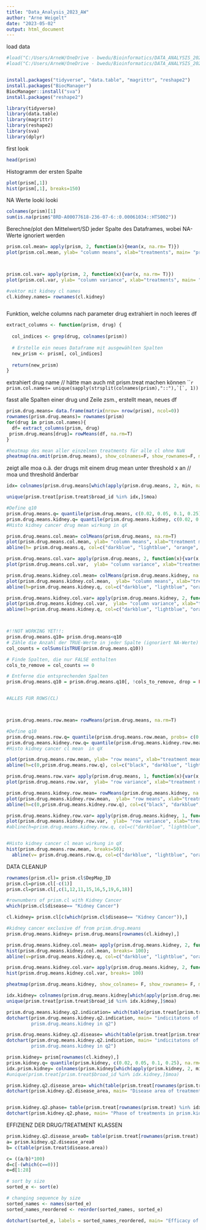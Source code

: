---
title: "Data_Analysis_2023_AW"
author: "Arne Weigelt"
date: "2023-05-02"
output: html_document
---


load data
```{r}
#load("C:/Users/ArneW/OneDrive - bwedu/Bioinformatics/DATA_ANALYSIS_2023/prism_datasets.rda")
#load("C:/Users/ArneW/OneDrive - bwedu/Bioinformatics/DATA_ANALYSIS_2023/cellline_datasets.rda")


install.packages("tidyverse", "data.table", "magrittr", "reshape2")
install.packages("BiocManager")
BiocManager::install("sva")
install.packages("reshape2")

library(tidyverse)
library(data.table)
library(magrittr)
library(reshape2)
library(sva)
library(dplyr)
```

first look
```{r}
head(prism)
```
Histogramm der ersten Spalte
```{r}
plot(prism[,1])
hist(prism[,1], breaks=150)
```

NA Werte looki looki
```{r}
colnames(prism)[1]
sum(is.na(prism$"BRD-A00077618-236-07-6::0.00061034::HTS002"))
```

 Berechne/plot den Mittelwert/SD jeder Spalte des Dataframes, wobei NA-Werte ignoriert werden
```{r}
prism.col.mean= apply(prism, 2, function(x){mean(x, na.rm= T)})
plot(prism.col.mean, ylab= "column means", xlab="treatments", main= "prism" )



prism.col.var= apply(prism, 2, function(x){var(x, na.rm= T)})
plot(prism.col.var, ylab= "column variance", xlab="treatments", main= "prism" )

#vektor mit kidney cl names
cl.kidney.names= rownames(cl.kidney)



```
Funktion, welche  columns nach parameter drug extrahiert in noch leeres df
```{r}
extract_columns <- function(prism, drug) {
  
  col_indices <- grep(drug, colnames(prism))
  
  # Erstelle ein neues Dataframe mit ausgewählten Spalten
  new_prism <- prism[, col_indices]
  
  return(new_prism)
}

```

extrahiert drug name // hätte man auch mit prism.treat machen können
`````{r}
prism.col.names= unique(sapply(strsplit(colnames(prism),"::"),`[`, 1))
```

fasst alle Spalten einer drug und Zeile zsm., erstellt mean, neues df
```{r}
prism.drug.means= data.frame(matrix(nrow= nrow(prism), ncol=0))
rownames(prism.drug.means)= rownames(prism)
for(drug in prism.col.names){
  df= extract_columns(prism, drug)
 prism.drug.means[drug]= rowMeans(df, na.rm=T)
}

```


```{r}
#heatmap des mean aller einzelnen treatments für alle cl ohne NaN
pheatmap(na.omit(prism.drug.means), show_colnames=F, show_rownames=F, main= " cell line viability of prism.drug.means (na.omit) ")
```
zeigt alle moa o.ä. der drugs mit einem drug mean unter threshold x an // moa und threshold änderbar
```{r}
idx= colnames(prism.drug.means[which(apply(prism.drug.means, 2, min, na.rm=T)< -1.8)])

unique(prism.treat[prism.treat$broad_id %in% idx,]$moa)
```



```{r}
#Define q10
prism.drug.means.q= quantile(prism.drug.means, c(0.02, 0.05, 0.1, 0.25), na.rm=T )
prism.drug.means.kidney.q= quantile(prism.drug.means.kidney, c(0.02, 0.05, 0.1, 0.25), na.rm=T )
#Histo kidney cancer drug mean wirkung in qX

prism.drug.means.col.mean= colMeans(prism.drug.means, na.rm=T)
plot(prism.drug.means.col.mean, ylab= "column means", xlab="treatment mean", main= "prism.drug.mean")
abline(h= prism.drug.means.q, col=c("darkblue", "lightblue", "orange", "red"))

prism.drug.means.col.var= apply(prism.drug.means, 2, function(x){var(x, na.rm= T)})
plot(prism.drug.means.col.var,  ylab= "column variance", xlab="treatment mean", main= "prism.drug.mean")

prism.drug.means.kidney.col.mean= colMeans(prism.drug.means.kidney, na.rm=T)
plot(prism.drug.means.kidney.col.mean,  ylab= "column means", xlab="treatment mean", main= "prism.drug.mean.kidney")
abline(h=prism.drug.means.kidney.q, col=c("darkblue", "lightblue", "orange", "red"))

prism.drug.means.kidney.col.var= apply(prism.drug.means.kidney, 2, function(x){var(x, na.rm= T)})
plot(prism.drug.means.kidney.col.var,  ylab= "column variance", xlab="treatment mean", main= "prism.drug.mean.kidney")
abline(h=prism.drug.means.kidney.q, col=c("darkblue", "lightblue", "orange", "red"))



#!!NOT WORKING YET!!:
prism.drug.means.q10= prism.drug.means<q10
# Zähle die Anzahl der TRUE-Werte in jeder Spalte (ignoriert NA-Werte)
col_counts = colSums(isTRUE(prism.drug.means.q10))

# Finde Spalten, die nur FALSE enthalten
cols_to_remove = col_counts == 0

# Entferne die entsprechenden Spalten
prism.drug.means.q10 = prism.drug.means.q10[, !cols_to_remove, drop = FALSE]



```



```{r}
#ALLES FÜR ROWS(CL)



prism.drug.means.row.mean= rowMeans(prism.drug.means, na.rm=T)

#Define q10
prism.drug.means.row.q= quantile(prism.drug.means.row.mean, probs= c(0.02, 0.05, 0.1, 0.25), na.rm=T )
prism.drug.means.kidney.row.q= quantile(prism.drug.means.kidney.row.mean, c(0.02, 0.05, 0.1, 0.25), na.rm=T )
#Histo kidney cancer cl mean  in qX

plot(prism.drug.means.row.mean, ylab= "row means", xlab="treatment mean", main= "prism.drug.means")
abline(h=c(0,prism.drug.means.row.q), col=c("black", "darkblue", "lightblue", "orange", "red"))

prism.drug.means.row.var= apply(prism.drug.means, 1, function(x){var(x, na.rm= T)})
plot(prism.drug.means.row.var,  ylab= "row variance", xlab="treatment mean", main= "prism.drug.means")

prism.drug.means.kidney.row.mean= rowMeans(prism.drug.means.kidney, na.rm=T)
plot(prism.drug.means.kidney.row.mean,  ylab= "row means", xlab="treatment mean", main= "prism.drug.means.kidney")
abline(h=c(0,prism.drug.means.kidney.row.q), col=c("black", "darkblue", "lightblue", "orange", "red"))

prism.drug.means.kidney.row.var= apply(prism.drug.means.kidney, 1, function(x){var(x, na.rm= T)})
plot(prism.drug.means.kidney.row.var,  ylab= "row variance", xlab="treatment mean", main= "prism.drug.means.kidney")
#abline(h=prism.drug.means.kidney.row.q, col=c("darkblue", "lightblue", "orange", "red"))


#Histo kidney cancer cl mean wirkung in qX
hist(prism.drug.means.row.mean, breaks=50);
  abline(v= prism.drug.means.row.q, col=c("darkblue", "lightblue", "orange", "red"))
```







DATA CLEANUP
```{r}
rownames(prism.cl)= prism.cl$DepMap_ID
prism.cl=prism.cl[-c(1)]
prism.cl=prism.cl[,c(1,12,11,15,16,5,19,6,18)]

```



















```{r}
#rownumbers of prism.cl with Kidney Cancer
which(prism.cl$disease== "Kidney Cancer")

cl.kidney= prism.cl[c(which(prism.cl$disease== "Kidney Cancer")),]
```


```{r}
#kidney cancer exclusive df from prism.drug.means
prism.drug.means.kidney= prism.drug.means[rownames(cl.kidney),]

prism.drug.means.kidney.col.mean= apply(prism.drug.means.kidney, 2, function(x){mean(x, na.rm= T)})
hist(prism.drug.means.kidney.col.mean, breaks= 100);
abline(v=prism.drug.means.kidney.q, col=c("darkblue", "lightblue", "orange", "red"))

prism.drug.means.kidney.col.var= apply(prism.drug.means.kidney, 2, function(x){sd(x, na.rm= T)})
hist(prism.drug.means.kidney.col.var, breaks= 100)

pheatmap(prism.drug.means.kidney, show_colnames= F, show_rownames= F, main= " cell line viability of prism.drug.means.kidney")

```


```{r}
idx.kidney= colnames(prism.drug.means.kidney[which(apply(prism.drug.means.kidney, 2, min, na.rm=T)< prism.drug.means.kidney.q[1])])
unique(prism.treat[prism.treat$broad_id %in% idx.kidney,]$moa)
```



```{r}
prism.drug.means.kidney.q2.indication= which(table(prism.treat[prism.treat$broad_id %in% idx.kidney,]$disease.area)!=0)
dotchart(prism.drug.means.kidney.q2.indication, main= "indicitatons of drugs in
         prism.drug.means.kidney in q2")
```





```{r}
prism.drug.means.kidney.q2.disease= which(table(prism.treat[prism.treat$broad_id %in% idx.kidney,]$disease.area)!=0)
dotchart(prism.drug.means.kidney.q2.indication, main= "indicitatons of drugs in
         prism.drug.means.kidney in q2")
```







```{r}
prism.kidney= prism[rownames(cl.kidney),]
prism.kidney.q= quantile(prism.kidney, c(0.02, 0.05, 0.1, 0.25), na.rm=T )
idx.prism.kidney= colnames(prism.kidney[which(apply(prism.kidney, 2, min, na.rm=T)< prism.kidney.q[1])])
#unique(prism.treat[prism.treat$broad_id %in% idx.kidney,]$moa)

prism.kidney.q2.disease_area= which(table(prism.treat[rownames(prism.treat) %in% idx.prism.kidney,]$disease.area)!=0)
dotchart(prism.kidney.q2.disease_area, main= "Disease area of treatments in prism.kidney in q2", ylim=1)


prism.kidney.q2.phase= table(prism.treat[rownames(prism.treat) %in% idx.prism.kidney,]$phase)
dotchart(prism.kidney.q2.phase, main= "Phase of treatments in prism.kidney in q2")


```



EFFIZIENZ DER DRUG/TREATMENT KLASSEN
```{r}
prism.kidney.q2.disease_area0= table(prism.treat[rownames(prism.treat) %in% idx.prism.kidney,]$disease.area)
a= prism.kidney.q2.disease_area0
b= c(table(prism.treat$disease.area))
```

```{r}

c= ((a/b)*100)
d=c[-(which(c==0))]
e=d[1:28]
```

```{r}
# sort by size
sorted_e <- sort(e)

# changing sequence by size
sorted_names <- names(sorted_e)
sorted_names_reordered <- reorder(sorted_names, sorted_e)

dotchart(sorted_e, labels = sorted_names_reordered, main= "Efficacy of of treatments by disease area in kidney cells ")

```




